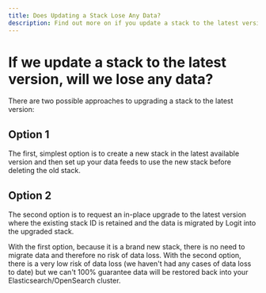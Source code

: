 ```yaml
---
title: Does Updating a Stack Lose Any Data?
description: Find out more on if you update a stack to the latest version, will you lose any data in our helpful guide.
---
```


# If we update a stack to the latest version, will we lose any data?

There are two possible approaches to upgrading a stack to the latest version:

## Option 1

The first, simplest option is to create a new stack in the latest available 
version and then set up your data feeds to use the new stack before deleting the old stack.

## Option 2

The second option is to request an in-place upgrade to the latest version 
where the existing stack ID is retained and the data is migrated by Logit 
into the upgraded stack.

With the first option, because it is a brand new stack, there is no need to 
migrate data and therefore no risk of data loss. With the second option, 
there is a very low risk of data loss (we haven't had any cases of data loss 
to date) but we can't 100% guarantee data will be restored back 
into your Elasticsearch/OpenSearch cluster.